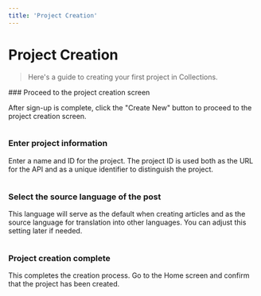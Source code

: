 ```yaml
---
title: 'Project Creation'
---
```



# Project Creation

> Here's a guide to creating your first project in Collections.

<Steps>
### Proceed to the project creation screen

After sign-up is complete, click the "Create New" button to proceed to the project creation screen.

<Image imageUrl="https://cdn.collections.dev/docs/project-registration/pj-step-1.1.png" />

### Enter project information

Enter a name and ID for the project. The project ID is used both as the URL for the API and as a unique identifier to distinguish the project.

<Image imageUrl="https://cdn.collections.dev/docs/project-registration/pj-step-2.1.png" />

### Select the source language of the post

This language will serve as the default when creating articles and as the source language for translation into other languages. You can adjust this setting later if needed.

<Image imageUrl="https://cdn.collections.dev/docs/project-registration/pj-step-3.1.png" />

### Project creation complete

This completes the creation process. Go to the Home screen and confirm that the project has been created.

<Image imageUrl="https://cdn.collections.dev/docs/project-registration/pj-step-4.1.png" />

</Steps>
